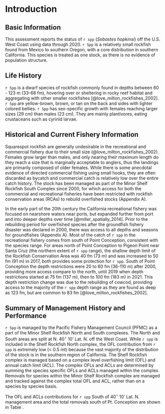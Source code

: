 # Introduction

## Basic Information

This assessment reports the status of `r spp` (*Sebastes hopkinsi*) off the U.S. West Coast using data through 2020. `r Spp` is a relatively small rockfish found from Mexico to southern Oregon, with a core distribution in southern California. This species is treated as one stock, as there is no evidence of population structure.


## Life History

`r Spp` is a dwarf species of rockfish commonly found in depths between 60 - 123 m (33-68 fm), hovering over or sheltering in rocky reef habitat and aggregating with other smaller rockfishes [@love_milton_rockfishes_2002]. `r Spp` are yellow-brown, brown, or tan on the back and sides with lighter colored bellies. `r Spp`  has sex-specific growth with females reaching larger sizes (29 cm) than males (23 cm). They are mainly plantivores, eating crustaceans such as cyrinid larvae.


## Historical and Current Fishery Information

Squarespot rockfish are generally undesirable in the recreational and commercial fishery due to their small size (@love_milton_rockfishes_2002).  Females grow larger than males, and only nearing their maximum length do they reach a size that is marginally acceptable to anglers, thus the landings are primarily composed of older females.  While there is some anecdotal evidence of directed commercial fishing using small hooks, they are often discarded as bycatch and commercial catch is relatively low over the entire catch history.  The stock has been managed as part of the Minor Shelf Rockfish South Complex since 2000, for which access for both the commercial and recreational fisheries have been restricted with rockfish conservation areas (RCAs) to rebuild overfished stocks (Appendix A).   

In the early part of the 20th century the California recreational fishery was focused on nearshore waters near ports, but expanded further from port and into deeper depths over time [@miller_spatially_2014].  Prior to the rebuilding period for overfished species after the groundfish fishery disaster was declared in 2000, there was access to all depths and seasons for groundfishes (Appendix A).  Most of the catch of `r spp` in the recreational fishery comes from south of Point Conception, consistent with the species range.  For areas north of Point Conception to Pigeon Point near Santa Cruz (the northern extent of `r spp` range), the shallow depth limit of the Rockfish Conservation Area was 40 fm (73 m) and was increased to 50 fm (91 m) in 2017, both provides some protection for `r spp`.  South of Point Conception the depth restrictions were 20 to 60 fm (36-110 m) after 2000, providing more access compare to the north, until 2019 when depth restrictions started at 75 fm (137 m), then to 100 fm (183 m) in 2021.  This depth restriction change was due to the rebuilding of cowcod, providing access to the majority of the `r spp` depth range as they are found as deep as 123 fm, but are common to 83 fm [@love_milton_rockfishes_2002].     

## Summary of Management History and Performance

`r Spp` is managed by the Pacific Fishery Management Council (PFMC) as a part of the Minor Shelf Rockfish North and South complexes.  The North and South areas are split at N. 40$^\circ$ 10' Lat. N. off the West Coast. While `r spp` is included in the Shelf Rockfish North complex, the OFL contribution from `r spp` is extremely low (< 0.5 mt) because the vast majority of the distribution of the stock is in the southern region of California. The Shelf Rockfish complex is managed based on a complex level overfishing limit (OFL) and annual catch limit (ACL). The complex OFLs and ACLs are determined by summing the species specific OFLs and ACLs managed within the complex. Removals for species within the Minor Shelf Rockfish complex are managed and tracked against the complex total OFL and ACL, rather than on a species by species basis.

The OFL and ACLs contributions for `r spp` South of 40$^\circ$ 10' Lat. N. management area and the total removals south of Pt. Conception are shown in Table \ref{tab:ofl}.



